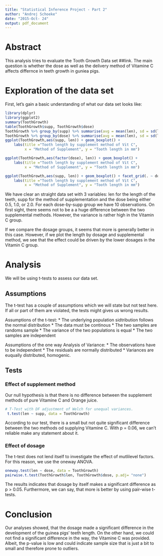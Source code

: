 ```yaml
---
title: "Statistical Inference Project - Part 2"
author: "Andrej Schoeke"
date: "2015-Oct- 24"
output: pdf_document
---
```


# Abstract
This analysis tries to evaluate the Tooth Growth Data set ##link. The main question
is whether the dose as well as the delivery method of Vitamine C affects differnce
in teeth growth in guniea pigs.

# Exploration of the data set

First, let's gain a basic understanding of what our data set looks like:
```r
library(dplyr)
library(ggplot2)
summary(ToothGrowth)
table(ToothGrowth$supp, ToothGrowth$dose)
ToothGrowth %>% group_by(supp) %>% summarise(avg = mean(len), sd = sd(len))
ToothGrowth %>% group_by(dose) %>% summarise(avg = mean(len), sd = sd(len))
ggplot(ToothGrowth,aes(supp, len)) + geom_boxplot() +
    labs(title ="Tooth length by supplement method of Vit C", 
         x = "Method of Supplement", y = "Tooth length in mm")  

ggplot(ToothGrowth,aes(factor(dose), len)) + geom_boxplot() +
    labs(title ="Tooth length by supplement method of Vit C", 
         x = "Method of Supplement", y = "Tooth length in mm") 

ggplot(ToothGrowth,aes(supp, len)) + geom_boxplot() + facet_grid(. ~ dose) + 
    labs(title ="Tooth length by supplement method of Vit C", 
         x = "Method of Supplement", y = "Tooth length in mm")  
```

We have clear an straight data set with 3 variables: len for the length of the teeth,
supp for the method of supplementation and the dose being either 0.5, 1.0, or 2.0.
For each dose-by-supp group we have 10 observations. On first sight, there seems not to be a a huge difference between the two supplemental methods. However, the variance is rather high in the Vitamin C group.

If we compare the dosage groups, it seems that more is generally better in this case. However, if we plot the length by dosage and supplemental method, we see that the effect could be driven by the lower dosages in the Vitamin C group.

# Analysis
We will be using t-tests to assess our data set.

## Assumptions
The t-test has a couple of assumptions which we will state but not test here. If all or part of them are violated, the tests might gives us wrong results.

Assumptions of the t-test:
* The underlying population sidtribution follows the normal distribution
* The data must be continous
* The two samples are randoms sample
* The variance of the two populations is equal
* The two samples are independent

Assumptions of the one way Analysis of Variance:
* The observations have to be independent
* The residuals are normally distributed
* Variances are euqually distributed, homogenic.


## Tests

### Effect of supplement method
Our null hypothesis is that there is no difference between the supplement methods
of pure Vitamine C and Orange juice.

```r
# T-Test with DF adjustment of Welch for unequal variances.
 t.test(len ~ supp, data = ToothGrowth)
```

According to our test, there is a small but not quite significant difference between the
two methods od supplying Vitamine C. With p = 0.06, we can't reliable make any statement about it.

### Effect of dosage
The t-test does not lend itself to investigate the effect of mutlilevel factors.
For this reason, we use the oneway ANOVA.

```r
oneway.test(len ~ dose, data = ToothGrowth)
pairwise.t.test(ToothGrowth$len, ToothGrowth$dose, p.adj= "none")
```

The results indicates that dosage by itself makes a significant difference as p > 0.05. Furthermore, we can say, that more is better by using pair-wise t-tests.

# Conclusion

Our analyses showed, that the dosage made a significant difference in the development of the guinea pigs' teeth length. On the other hand, we could not find a significant difference in the way, the Vitamine C was provided. Albeit, the p-value is low and could indicate sample size that is just a bit to small and therefore prone to outliers.

